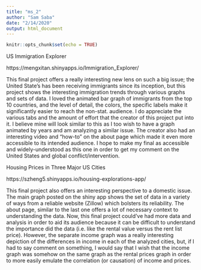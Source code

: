 ```yaml
---
title: "ms_2"
author: "Sam Saba"
date: "2/14/2020"
output: html_document
---
```


```r
knitr::opts_chunk$set(echo = TRUE)
```

US Immigration Explorer

https://mengxitan.shinyapps.io/Immigration_Explorer/

This final project offers a really interesting new lens on such a big issue; the United State’s has been receiving immigrants since its inception, but this project shows the interesting immigration trends through various graphs and sets of data. I loved the animated bar graph of immigrants from the top 10 countries, and the level of detail, the colors, the specific labels make it significantly easier to reach the non-stat. audience. I do appreciate the various tabs and the amount of effort that the creator of this project put into it. I believe mine will look similar to this as I too wish to have a graph animated by years and am analyzing a similar issue. The creator also had an interesting video and “how-to” on the about page which made it even more accessible to its intended audience. I hope to make my final as accessible and widely-understood as this one in order to get my comment on the United States and global conflict/intervention. 

Housing Prices in Three Major US Cities

https://szheng5.shinyapps.io/housing-explorations-app/

This final project also offers an interesting perspective to a domestic issue. The main graph posted on the shiny app shows the set of data in a variety of ways from a reliable website (Zillow) which bolsters its reliability. The about page, similar to the last one offers a lot of necessary context to understanding the data. Now, this final project could’ve had more data and analysis in order to aid its audience because it can be difficult to understand the importance did the data (i.e. like the rental value versus the rent list price). However, the separate income graph was a really interesting depiction of the differences in income in each of the analyzed cities, but, if I had to say comment on something, I would say that I wish that the income graph was somehow on the same graph as the rental prices graph in order to more easily emulate the correlation (or causation) of income and prices.